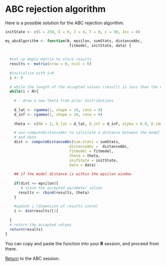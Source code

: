 # ABC rejection algorithm 

Here is a possible solution for the ABC rejection algorithm.

```r
initState <- c(S = 250, E = 0, I = 4, T = 0, L = 30, Inc = 0)

my_abcAlgorithm <- function(N, epsilon, sumStats, distanceAbc,
                             fitmodel, initState, data) {
  
  
  #set up empty matrix to store results
  results <- matrix(nrow = 0, ncol = 6)
  
  #initialise with i=0
  i <- 0
  
  # while the length of the accepted values (result) is less than the desired length (N)
  while(i < N){
    
    # - draw a new theta from prior distributions
    
    d_lat <- rgamma(1, shape = 16, rate = 8)
    d_inf <- rgamma(1, shape = 16, rate = 8)
    
    theta <- c(R0 = 2, D_lat = d_lat, D_inf = d_inf, alpha = 0.9, D_imm = 13, rho = 0.85)

    # use computeDistanceAbc to calculate a distance between the model
    # and data
    dist <- computeDistanceAbc(sum.stats = sumStats,
                             distanceAbc =  distanceAbc,
                             fitmodel = fitmodel,
                             theta = theta,
                             initState = initState,
                             data = data)
    
    ## if the model distance is within the epsilon window
   
    if(dist <= epsilon){
       # store the accepted parameter values
      results <- rbind(results, theta)
    }
    
    #update i (dimension of results store)
    i <- dim(results)[1]
    
  }
  # return the accepted values 
  return(results)
}


```

You can copy and paste the function into your **R** session, and proceed from there.

[Return](ABC.html) to the ABC session.
